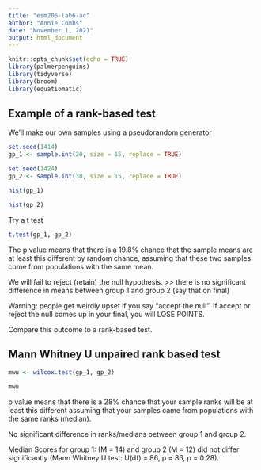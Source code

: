 ```yaml
---
title: "esm206-lab6-ac"
author: "Annie Combs"
date: "November 1, 2021"
output: html_document
---
```


```r
knitr::opts_chunk$set(echo = TRUE)
library(palmerpenguins)
library(tidyverse)
library(broom)
library(equatiomatic)
```

## Example of a rank-based test

We'll make our own samples using a pseudorandom generator

```r
set.seed(1414)
gp_1 <- sample.int(20, size = 15, replace = TRUE)

set.seed(1424)
gp_2 <- sample.int(30, size = 15, replace = TRUE)
```

```r
hist(gp_1)

hist(gp_2)
```

Try a t test
```r
t.test(gp_1, gp_2)
```
The p value means that there is a 19.8% chance that the sample means are at least this different by random chance, assuming that these two samples come from populations with the same mean.

We will fail to reject (retain) the null hypothesis. >> there is no significant difference in means between group 1 and group 2 (say that on final)

Warning: people get weirdly upset if you say "accept the null". If accept or reject the null comes up in your final, you will LOSE POINTS. 

Compare this outcome to a rank-based test.

## Mann Whitney U unpaired rank based test

```r
mwu <- wilcox.test(gp_1, gp_2)

mwu
```
p value means that there is a 28% chance that your sample ranks will be at least this different assuming that your samples came from populations with the same ranks (median).

No significant difference in ranks/medians between group 1 and group 2.

Median Scores for group 1: (M = 14) and group 2 (M = 12) did not differ significantly (Mann Whitney U test: U(df) = 86, p = 86, p = 0.28).

